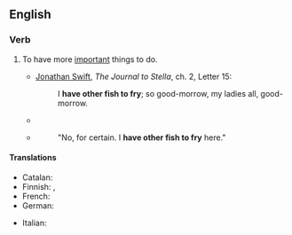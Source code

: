 ==English==

===Verb===
{{head|en|verb}}

# To have more [[important]] things to do.
#* {{circa|1710}} [[w:Jonathan Swift|Jonathan Swift]], ''The Journal to Stella'', ch. 2, Letter 15:
#*: I '''have other fish to fry'''; so good-morrow, my ladies all, good-morrow.
#* {{quote-text|en|year=1849|author={{w|Charlotte Brontë}}|title=Shirley|chapter=20|passage=Your uncle will not return yet; he '''has other fish to fry'''; he will be galloping backwards and forwards from Briarfield to Stilbro' all day.}}
#* {{quote-text|en|year=1905|author={{w|George Bernard Shaw}}|title=The Irrational Knot|chapter=15|passage="May I ask whether you will be persuaded to come?"}}
#*: "No, for certain. I '''have other fish to fry''' here."

====Translations====
{{trans-top|to have more important things to do}}
* Catalan: {{t|ca|tenir altres coses a fer}}
* Finnish: {{t|fi|[[olla]] [[parempi|parempaakin]] [[tekeminen|tekemistä]]}} {{qualifier|subject in adessive}}, {{t|fi|[[olla]] [[muu]]takin [[tekeminen|tekemistä]]}} {{qualifier|subject in adessive}}
* French: {{t+|fr|avoir d'autres chats à fouetter}}
* German: {{t|de|haben andere Igel zu kämmen}}
{{trans-mid}}
* Italian: {{t|it|avere altre gatte da pelare}}
{{trans-bottom}}